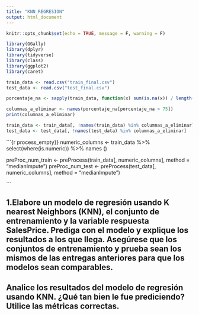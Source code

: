 ```yaml
---
title: "KNN_REGRESION"
output: html_document
---
```


```r
knitr::opts_chunk$set(echo = TRUE, message = F, warning = F)
```

```r
library(GGally)
library(dplyr)
library(tidyverse)
library(class)
library(ggplot2)
library(caret)
```


```r
train_data <- read.csv("train_final.csv")
test_data <- read.csv("test_final.csv")
```

```r
porcentaje_na <- sapply(train_data, function(x) sum(is.na(x)) / length(x)) * 100

columnas_a_eliminar <- names(porcentaje_na[porcentaje_na > 75])
print(columnas_a_eliminar)

train_data <- train_data[, !names(train_data) %in% columnas_a_eliminar]
test_data <- test_data[, !names(test_data) %in% columnas_a_eliminar]
```

```{r process_empty}}
numeric_columns <- train_data %>% select(where(is.numeric)) %>% names ()

preProc_num_train <- preProcess(train_data[, numeric_columns], method = "medianImpute")
preProc_num_test <- preProcess(test_data[, numeric_columns], method = "medianImpute")

```

## 1.Elabore un modelo de regresión usando K nearest Neighbors (KNN), el conjunto de entrenamiento y la variable respuesta SalesPrice. Prediga con el modelo y explique los resultados a los que llega. Asegúrese que los conjuntos de entrenamiento y prueba sean los mismos de las entregas anteriores para que los modelos sean comparables.


## Analice los resultados del modelo de regresión usando KNN. ¿Qué tan bien le fue prediciendo? Utilice las métricas correctas.

